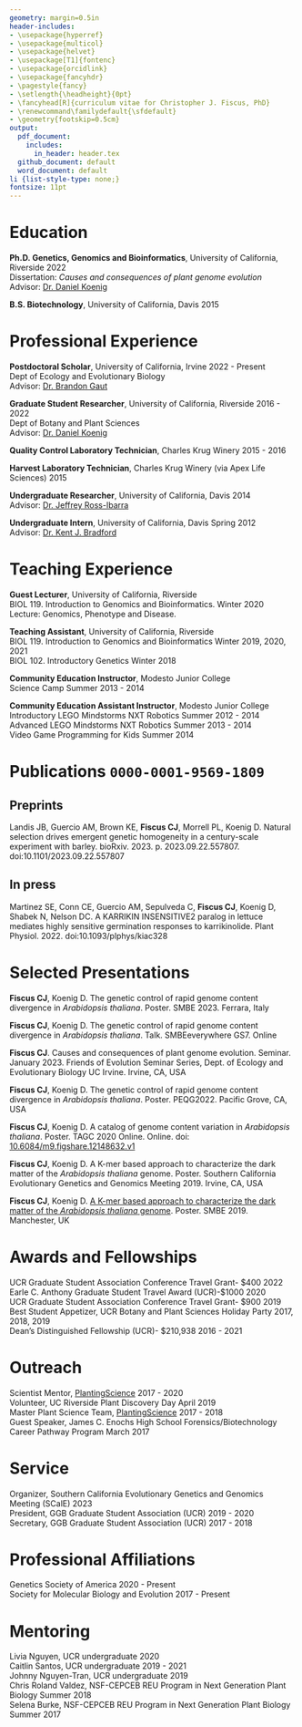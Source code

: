 ```yaml
---
geometry: margin=0.5in
header-includes: 
- \usepackage{hyperref}
- \usepackage{multicol}
- \usepackage{helvet}
- \usepackage[T1]{fontenc}
- \usepackage{orcidlink}
- \usepackage{fancyhdr}
- \pagestyle{fancy}
- \setlength{\headheight}{0pt}
- \fancyhead[R]{curriculum vitae for Christopher J. Fiscus, PhD}
- \renewcommand\familydefault{\sfdefault} 
- \geometry{footskip=0.5cm}
output:
  pdf_document:
    includes:
      in_header: header.tex
  github_document: default
  word_document: default
li {list-style-type: none;}
fontsize: 11pt
---
```

\thispagestyle{plain}
\begin{multicols}{2}
\begin{flushleft}
{\LARGE \textbf{Christopher J. Fiscus, PhD}\par}
Department of Ecology and Evolutionary Biology
University of California, Irvine
\end{flushleft}

\columnbreak

\begin{flushright}
\begin{tabular}{rp{0.30\linewidth}}
\faEnvelopeO & \href{mailto:cfiscus@uci.edu}{cfiscus@uci.edu} \\
\faTwitter & \href{https://twitter.com/fiscuscj}{@fiscuscj} \\
\faUser & \href{https://cjfiscus.github.io/}{cjfiscus.github.io} \\
\faGithub & \href{https://github.com/cjfiscus}{cjfiscus} \\
\faLinkedin & \href{www.linkedin.com/in/fiscuscj}{fiscuscj}
\end{tabular}
\end{flushright}

\end{multicols}

# Education   
**Ph.D. Genetics, Genomics and Bioinformatics**, University of California, Riverside \hfill 2022  
Dissertation: *Causes and consequences of plant genome evolution*  
Advisor: [Dr. Daniel Koenig](https://iigb.ucr.edu/koenig/)

**B.S. Biotechnology**, University of California, Davis \hfill 2015  

# Professional Experience
**Postdoctoral Scholar**, University of California, Irvine \hfill 2022 - Present  
Dept of Ecology and Evolutionary Biology  
Advisor: [Dr. Brandon Gaut](https://www.faculty.uci.edu/profile.cfm?faculty_id=4561)

**Graduate Student Researcher**, University of California, Riverside \hfill 2016 - 2022  
Dept of Botany and Plant Sciences   
Advisor: [Dr. Daniel Koenig](https://iigb.ucr.edu/koenig/)

**Quality Control Laboratory Technician**, Charles Krug Winery \hfill 2015 - 2016  

**Harvest Laboratory Technician**, Charles Krug Winery (via Apex Life Sciences) \hfill 2015 

**Undergraduate Researcher**, University of California, Davis \hfill 2014  
Advisor: [Dr. Jeffrey Ross-Ibarra](https://biology.ucdavis.edu/people/jeffrey-ross-ibarra)  

**Undergraduate Intern**, University of California, Davis \hfill Spring 2012  
Advisor: [Dr. Kent J. Bradford](https://www.plantsciences.ucdavis.edu/people/kent-bradford) 

# Teaching Experience
**Guest Lecturer**, University of California, Riverside  
BIOL 119. Introduction to Genomics and Bioinformatics. \hfill Winter 2020   
Lecture: Genomics, Phenotype and Disease. 

**Teaching Assistant**, University of California, Riverside  
BIOL 119. Introduction to Genomics and Bioinformatics \hfill Winter 2019, 2020, 2021   
BIOL 102. Introductory Genetics \hfill Winter 2018 

**Community Education Instructor**, Modesto Junior College   
Science Camp \hfill Summer 2013 - 2014 

**Community Education Assistant Instructor**, Modesto Junior College  
Introductory LEGO Mindstorms NXT Robotics \hfill Summer 2012 - 2014   
Advanced LEGO Mindstorms NXT Robotics \hfill Summer 2013 - 2014  
Video Game Programming for Kids \hfill Summer 2014  

# Publications \orcidlink{https://orcid.org/0000-0001-9569-1809} `0000-0001-9569-1809`   

## Preprints  
Landis JB, Guercio AM, Brown KE, **Fiscus CJ**, Morrell PL, Koenig D. Natural selection drives emergent genetic homogeneity in a century-scale experiment with barley. bioRxiv. 2023. p. 2023.09.22.557807. doi:10.1101/2023.09.22.557807  

## In press
<!-- use PLoS Genetics citation style but add all authors -->
Martinez SE, Conn CE, Guercio AM, Sepulveda C, **Fiscus CJ**, Koenig D, Shabek N, Nelson DC. A KARRIKIN INSENSITIVE2 paralog in lettuce mediates highly sensitive germination responses to karrikinolide. Plant Physiol. 2022. doi:10.1093/plphys/kiac328

<!-- ### NON-PEER REVIEWED PUBLICATIONS -->
<!-- **Fiscus CJ** (2015) [Data Reproducibility: The Chink in Science's Armor](https://aggietranscript.ucdavis.edu/data-reproducibility-the-chink-in-sciences-armor/) *The Aggie Transcript* --> 

# Selected Presentations
**Fiscus CJ**, Koenig D. The genetic control of rapid genome content divergence in *Arabidopsis thaliana*. Poster. SMBE 2023. Ferrara, Italy  

**Fiscus CJ**, Koenig D. The genetic control of rapid genome content divergence in *Arabidopsis thaliana*. Talk. SMBEeverywhere GS7. Online  

**Fiscus CJ**. Causes and consequences of plant genome evolution. Seminar. January 2023.  Friends of Evolution Seminar Series, Dept. of Ecology and Evolutionary Biology UC Irvine. Irvine, CA, USA  

<!-- Koenig D+, **Fiscus CJ**, Abberton M, Close TJ, Muñoz-Amatriaín M, Oyatomi O. A genetic framework to understand climate adaptation in cowpea. Oral. PAG30. San Diego, CA, USA --> 

<!-- Koenig D+, **Fiscus CJ**. Understanding variation in the rate of genomic change in *Arabidopsis thaliana*. Oral. PAG30 San Diego, CA, USA --> 

**Fiscus CJ**, Koenig D. The genetic control of rapid genome content divergence in *Arabidopsis thaliana*. Poster. PEQG2022. Pacific Grove, CA, USA  

**Fiscus CJ**, Koenig D. A catalog of genome content variation in *Arabidopsis thaliana*. Poster. TAGC 2020 Online. Online. doi: [10.6084/m9.figshare.12148632.v1](https://doi.org/10.6084/m9.figshare.12148632.v1)

<!-- Landis JB, Brown KE, Marzolino J, Guercio A, **Fiscus CJ**, Koenig D+. [The genomic basis of adaptation in a ninety year long barley experiment.](https://genetics-gsa.org/tagc-2020/wp-content/uploads/sites/4/2020/04/200421-TAGC20-Abstract-Book-v1a.pdf) Oral. TAGC 2020 Online. Online. --> 

<!-- Landis JB, **Fiscus CJ**, Guercio A, Koenig D+. [The genetic architecture of adaptation in the long term barley composite cross experiments.](https://plan.core-apps.com/pag_2020/abstract/6f7bedec-7049-40b5-a8c3-d18eb5a858eb). Talk. PAG XXVIII. San Diego, CA --> 

<!-- **Fiscus CJ**, Koenig D. A catalog of genome content variation in *Arabidopsis thaliana*. Talk. Annual Genetics, Genomics, and Bioinformatics Student Symposium 2019. Riverside, CA, USA --> 

**Fiscus CJ**, Koenig D. A K-mer based approach to characterize the dark matter of the *Arabidopsis thaliana* genome. Poster. Southern California Evolutionary Genetics and Genomics Meeting 2019. Irvine, CA, USA  

**Fiscus CJ**, Koenig D. [A K-mer based approach to characterize the dark matter of the *Arabidopsis thaliana* genome](http://smbe2019.org/media/1058/smbe-2019-abstract-book.pdf). Poster. SMBE 2019. Manchester, UK  

<!-- Landis JB+, Nguyen J, Villamor I, Guercio A, **Fiscus CJ**, Quigley M, Ophelders T, Eithun M, Munch E, Chitwood D, Koenig D. [Integrating next-generation high resolution phenotype acquisition with genotypes to study adaptation in barley (Hordeum vulgare)](https://2019.botanyconference.org/engine/search/365.html?func=detail&aid=365). Oral. Botany 2019. Tucson, AZ -->

<!-- Valdez CR, **Fiscus CJ**, Koenig D. Characterization of genome content variation in *Oryza sativa*. Poster. UCR Graduate Program in Genetics, Genomics and Bioinformatics Symposium 2019. Poster. Riverside, CA, USA --> 

<!-- Landis JB+, Guercio AM, **Fiscus CJ**, Koenig D. [Phenotypic variation and genetic control of long-term success in a near century long study of barley (Hordeum vulgare)](http://2018.botanyconference.org/engine/search/index.php?func=detail&aid=294). Oral. Botany 2018. Rochester, MN --> 

<!-- Landis JB+, **Fiscus CJ**, Guercio AM, Koenig D. [Elucidating the genetic control of long-term success in a near century long study of barley (Hordeum vulgare)](https://www.evolutionmeetings.org/uploads/4/8/8/0/48804503/final_evol2017_program.pdf). Oral. Evolution 2017. Portland, OR --> 

# Awards and Fellowships
UCR Graduate Student Association Conference Travel Grant- $400 \hfill 2022  
Earle C. Anthony Graduate Student Travel Award (UCR)-$1000 \hfill 2020  
UCR Graduate Student Association Conference Travel Grant- $900 \hfill 2019  
Best Student Appetizer, UCR Botany and Plant Sciences Holiday Party \hfill 2017, 2018, 2019    
Dean's Distinguished Fellowship (UCR)- $210,938 \hfill 2016 - 2021    
<!-- California Highway Patrol 11-99 Foundation Scholarship \hfill 2011 - 2015 --> 

# Outreach
Scientist Mentor, [PlantingScience](https://www.plantingscience.org/) \hfill 2017 - 2020    
Volunteer, UC Riverside Plant Discovery Day \hfill April 2019   
<!-- National History Day Judge, Riverside Unified School District \hfill January 2018 --> 
Master Plant Science Team, [PlantingScience](https://www.plantingscience.org/) \hfill 2017 - 2018    
Guest Speaker, James C. Enochs High School Forensics/Biotechnology Career Pathway Program \hfill March 2017  
<!-- Design / Core Values Judge, FIRST LEGO League \hfill 2010 - 2014 --> 

# Service
Organizer, Southern California Evolutionary Genetics and Genomics Meeting (SCalE) \hfill 2023  
President, GGB Graduate Student Association (UCR) \hfill 2019 - 2020  
Secretary, GGB Graduate Student Association (UCR) \hfill 2017 - 2018

# Professional Affiliations
Genetics Society of America \hfill 2020 - Present   
Society for Molecular Biology and Evolution \hfill 2017 - Present   
<!-- Botanical Society of America \hfill 2017-2019  --> 

# Mentoring
Livia Nguyen, UCR undergraduate \hfill 2020   
Caitlin Santos, UCR undergraduate \hfill 2019 - 2021    
<!-- Kirsten Trimble, NSF-CEPCEB REU Program in Next Generation Plant Biology \hfill Summer 2019 -->
Johnny Nguyen-Tran, UCR undergraduate \hfill 2019      
Chris Roland Valdez, NSF-CEPCEB REU Program in Next Generation Plant Biology \hfill Summer 2018  
Selena Burke, NSF-CEPCEB REU Program in Next Generation Plant Biology \hfill Summer 2017  
